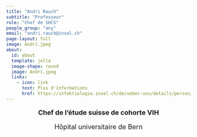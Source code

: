 ```yaml
---
title: "Andri Rauch"
subtitle: "Professeur"
role: "Chef de SHCS"
people_group: "any"
email: "andri.rauch@insel.ch"
page-layout: full
image: Andri.jpeg
about: 
  id: about
  template: jolla
  image-shape: round
  image: Andri.jpeg
  links:
    - icon: link
      text: Plus d'informations 
      href: https://infektiologie.insel.ch/de/ueber-uns/details/person/detail/andri-rauch
---
```


<div style="text-align: center;">
  <p style="font-size: 18px; font-weight: bold;">Chef de l'étude suisse de cohorte VIH</p>
  <p style="font-size: 18px;">Hôpital universitaire de Bern</p>
</div>


